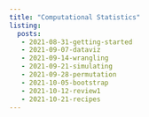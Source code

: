 ```yaml
---
title: "Computational Statistics"
listing: 
  posts:
   - 2021-08-31-getting-started
   - 2021-09-07-dataviz
   - 2021-09-14-wrangling
   - 2021-09-21-simulating
   - 2021-09-28-permutation
   - 2021-10-05-bootstrap
   - 2021-10-12-review1
   - 2021-10-21-recipes
---
```

